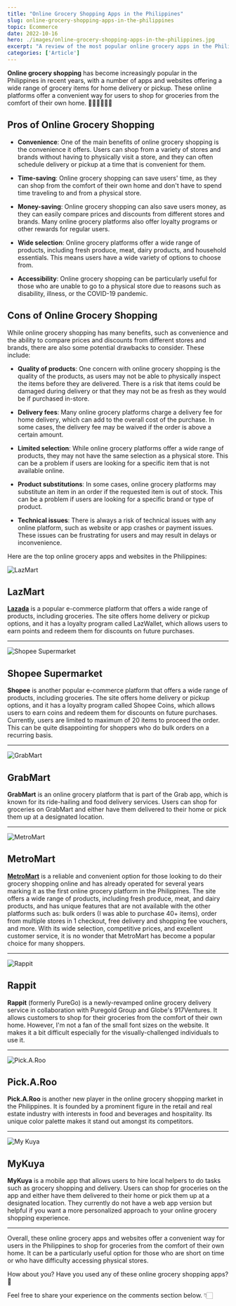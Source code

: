 ```yaml
---
title: "Online Grocery Shopping Apps in the Philippines"
slug: online-grocery-shopping-apps-in-the-philippines
topic: Ecommerce
date: 2022-10-16
hero: ./images/online-grocery-shopping-apps-in-the-philippines.jpg
excerpt: "A review of the most popular online grocery apps in the Philippines (2022 Edition)"
categories: ['Article']
---
```


**Online grocery shopping** has become increasingly popular in the Philippines in recent years, with a number of apps and websites offering a wide range of grocery items for home delivery or pickup. These online platforms offer a convenient way for users to shop for groceries from the comfort of their own home. 💆🏼‍♀️‍💁🏼‍♀️

## Pros of Online Grocery Shopping

* **Convenience**: One of the main benefits of online grocery shopping is the convenience it offers. Users can shop from a variety of stores and brands without having to physically visit a store, and they can often schedule delivery or pickup at a time that is convenient for them.

* **Time-saving**: Online grocery shopping can save users' time, as they can shop from the comfort of their own home and don't have to spend time traveling to and from a physical store.

* **Money-saving**: Online grocery shopping can also save users money, as they can easily compare prices and discounts from different stores and brands. Many online grocery platforms also offer loyalty programs or other rewards for regular users.

* **Wide selection**: Online grocery platforms offer a wide range of products, including fresh produce, meat, dairy products, and household essentials. This means users have a wide variety of options to choose from.

* **Accessibility**: Online grocery shopping can be particularly useful for those who are unable to go to a physical store due to reasons such as disability, illness, or the COVID-19 pandemic.


## Cons of Online Grocery Shopping

While online grocery shopping has many benefits, such as convenience and the ability to compare prices and discounts from different stores and brands, there are also some potential drawbacks to consider. These include:

* **Quality of products**: One concern with online grocery shopping is the quality of the products, as users may not be able to physically inspect the items before they are delivered. There is a risk that items could be damaged during delivery or that they may not be as fresh as they would be if purchased in-store.

* **Delivery fees**: Many online grocery platforms charge a delivery fee for home delivery, which can add to the overall cost of the purchase. In some cases, the delivery fee may be waived if the order is above a certain amount.

* **Limited selection**: While online grocery platforms offer a wide range of products, they may not have the same selection as a physical store. This can be a problem if users are looking for a specific item that is not available online.

* **Product substitutions**: In some cases, online grocery platforms may substitute an item in an order if the requested item is out of stock. This can be a problem if users are looking for a specific brand or type of product.

* **Technical issues**: There is always a risk of technical issues with any online platform, such as website or app crashes or payment issues. These issues can be frustrating for users and may result in delays or inconvenience.

Here are the top online grocery apps and websites in the Philippines:


![LazMart](./images/lazmart.jpg)

## LazMart

**[Lazada](https://invol.co/clfjar4?url=https%3A%2F%2Fpages.lazada.com.ph%2Fwow%2Fgcp%2Froute%2Flazada%2Fph%2Fupr_1000345_lazada%2Fchannel%2Fph%2Fupr-router%2Frender%2F%3Fwh_pid%3D%252Flazada%252Fchannel%252Fph%252Faffiliate%252Fams_lp%252Falp)** is a popular e-commerce platform that offers a wide range of products, including groceries. The site offers home delivery or pickup options, and it has a loyalty program called LazWallet, which allows users to earn points and redeem them for discounts on future purchases.


<hr />

![Shopee Supermarket](./images/shopee-supermarket.jpg)

## Shopee Supermarket

**Shopee** is another popular e-commerce platform that offers a wide range of products, including groceries. The site offers home delivery or pickup options, and it has a loyalty program called Shopee Coins, which allows users to earn coins and redeem them for discounts on future purchases. Currently, users are limited to maximum of 20 items to proceed the order. This can be quite disappointing for shoppers who do bulk orders on a recurring basis.


<hr />

![GrabMart](./images/grabmart.jpg)

## GrabMart

**GrabMart** is an online grocery platform that is part of the Grab app, which is known for its ride-hailing and food delivery services. Users can shop for groceries on GrabMart and either have them delivered to their home or pick them up at a designated location.


<hr />

![MetroMart](./images/metromart.jpg)

## MetroMart

**[MetroMart](https://www.metromart.com/r/MR2T_DDGr98)** is a reliable and convenient option for those looking to do their grocery shopping online and has already operated for several years marking it as the first online grocery platform in the Philippines. The site offers a wide range of products, including fresh produce, meat, and dairy products, and has unique features that are not available with the other platforms such as: bulk orders (I was able to purchase 40+ items), order from multiple stores in 1 checkout, free delivery and shopping fee vouchers, and more. With its wide selection, competitive prices, and excellent customer service, it is no wonder that MetroMart has become a popular choice for many shoppers.


<hr />

![Rappit](./images/rappit.jpg)

## Rappit

**Rappit** (formerly PureGo) is a newly-revamped online grocery delivery service in collaboration with Puregold Group and Globe's 917Ventures. It allows customers to shop for their groceries from the comfort of their own home. However, I'm not a fan of the small font sizes on the website. It makes it a bit difficult especially for the visually-challenged individuals to use it.


<hr />

![Pick.A.Roo](./images/pick-a-roo.jpg)

## Pick.A.Roo

**Pick.A.Roo** is another new player in the online grocery shopping market in the Philippines. It is founded by a prominent figure in the retail and real estate industry with interests in food and beverages and hospitality. Its unique color palette makes it stand out amongst its competitors.


<hr />

![My Kuya](./images/my-kuya.jpg)

## MyKuya

**MyKuya** is a mobile app that allows users to hire local helpers to do tasks such as grocery shopping and delivery. Users can shop for groceries on the app and either have them delivered to their home or pick them up at a designated location. They currently do not have a web app version but helpful if you want a more personalized approach to your online grocery shopping experience.


<hr />

Overall, these online grocery apps and websites offer a convenient way for users in the Philippines to shop for groceries from the comfort of their own home. It can be a particularly useful option for those who are short on time or who have difficulty accessing physical stores.

How about you? Have you used any of these online grocery shopping apps? 🛒

Feel free to share your experience on the comments section below. 👇🏻
